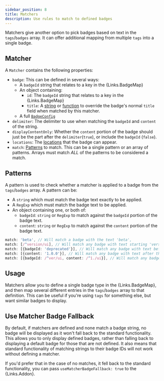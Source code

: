 ```yaml
---
sidebar_position: 8
title: Matchers
description: Use rules to match to defined badges
---
```



Matchers give another option to pick badges based on text in the `tags`/`badges` array. It can offer
additional mapping from multiple `tags` into a single badge.

## Matcher

A `Matcher` contains the following properties:

- `badge`: This can be defined in several ways:
  - A `badgeId` string that relates to a key in the {Links.BadgeMap}
  - An object containing:
    - `id`: The `badgeId` string that relates to a key in the {Links.BadgeMap}
    - `title`: A [string](../customisation/badge-content.mdx#title) or
      [function](../customisation/badge-content.mdx#title-function) to override the badge's normal
      `title` field when matched by this matcher.
  - A full [`BadgeConfig`](./badge-map.mdx#badge-config)
- `delimiter`: The delimiter to use when matching the `badgeId` and `content` of the string.
- `displayContentOnly`: Whether the `content` portion of the badge should just be the part after the
  `delimiter`(`true`), or include the `badgeId` (`false`).
- `locations`: The [locations](./locations.mdx) that the badge can appear.
- `match`: [Patterns](#patterns) to match. This can be a single pattern or an array of patterns.
  Arrays must match _ALL_ of the patterns to be considered a match.

## Patterns

A pattern is used to check whether a matcher is applied to a badge from the `tags`/`badges` array. A
pattern can be:

- A `string` which must match the badge text exactly to be applied.
- A `RegExp` which must match the badge text to be applied.
- An object containing one, or both of:
  - `badgeId`: `string` or `RegExp` to match against the `badgeId` portion of the badge text.
  - `content`: `string` or `RegExp` to match against the `content` portion of the badge text.

```ts
match: 'beta', // Will match a badge with the text 'beta',
match: [/^version/ui], // Will match any badge with text starting 'version'
match: [{badgeId: 'deprecated'}], // Will match any badge with text before the delimiter matching 'deprecated'
match: [{content: '1.0.0'}], // Will match any badge with text after the delimiter matching '1.0.0',
match: [{badgeId: /^ver/ui, content: /^1./ui}], // Will match any badge where the id portion starts with 'ver' and the content portion starts with '1.',
```

## Usage

Matchers allow you to define a single badge type in the {Links.BadgeMap}, and then map several
different entries in the `tags`/`badges` array to that definition. This can be useful if you're
using `tags` for something else, but want similar badges to display.

## Use Matcher Badge Fallback

By default, if matchers are defined and none match a badge string, no badge will be displayed as it
won't fall back to the standard functionality. This allows you to only display defined badges,
rather than falling back to displaying a default badge for those that are not defined. It also means
that standard functionality of matching strings to their badge IDs will not work without defining a
matcher.

If you'd prefer that in the case of no matches, it fell back to the standard functionality, you can
pass `useMatcherBadgeFallback: true` to the {Links.Addon}.
